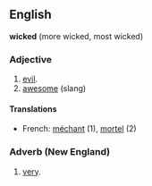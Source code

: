 ==English==
'''wicked''' (more wicked, most wicked)

===Adjective=== 
#[[evil]].
#[[awesome]] (slang)

====Translations====
*French: [[méchant]] (1), [[mortel]] (2)

===Adverb (New England)===
#[[very]].